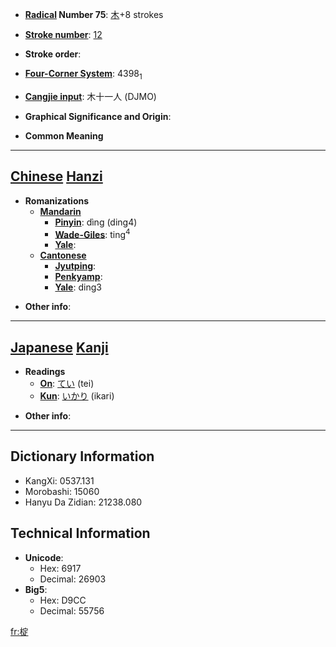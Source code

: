 * '''[[Wiktionary:Chinese radical index| Radical]] Number 75''': [[Wiktionary:Chinese radical index 木|木]]+8 strokes

* '''[[Wiktionary:Chinese total strokes index|Stroke number]]''': [[Wiktionary:Chinese total strokes index 12|12]]

* '''Stroke order''': 

* '''[[Wiktionary:Chinese four corner index|Four-Corner System]]''': 4398<sub>1</sub>

* '''[[Wiktionary:Chinese Cangjie index|Cangjie input]]''': 木十一人 (DJMO)

* '''Graphical Significance and Origin''': 

* '''Common Meaning'''

----

== [[Chinese]] [[Hanzi]] ==

* '''Romanizations'''
** '''[[Mandarin]]'''
*** '''[[Pinyin]]''': dìng (ding4)
*** '''[[Wade-Giles]]''': ting<sup>4</sup>
*** '''[[Yale]]''': 
** '''[[Cantonese]]'''
*** '''[[Jyutping]]''':
*** '''[[Penkyamp]]''': 
*** '''[[Yale]]''': ding3

* '''Other info''': 

----

== [[Japanese]] [[Kanji]] ==

* '''Readings'''
** '''[[On]]''': [[てい]] (tei)
** '''[[Kun]]''': [[いかり]] (ikari)

* '''Other info''':  

----

== Dictionary Information ==

* KangXi: 0537.131
* Morobashi: 15060
* Hanyu Da Zidian: 21238.080

== Technical Information ==

* '''Unicode''':
** Hex: 6917
** Decimal: 26903
* '''Big5''':
** Hex: D9CC
** Decimal: 55756

[[fr:椗]]